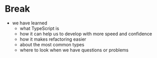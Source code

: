 # Break

- we have learned
  - what TypeScript is
  - how it can help us to develop with more speed and confidence
  - how it makes refactoring easier
  - about the most common types
  - where to look when we have questions or problems
